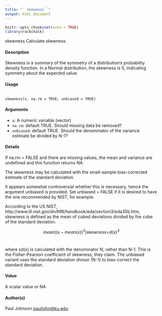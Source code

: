 ```yaml
---
title: "``skewness``"
output: html_document
---
```

  
```r
knitr::opts_chunk$set(echo = TRUE)
library(rockchalk)
```
skewness Calculate skewness

#### Description

Skewness is a summary of the symmetry of a distribution's probability density function. In a Normal distribution, the skewness is 0, indicating symmetry about the expected value.

#### Usage

<pre><code>
skewness(x, na.rm = TRUE, unbiased = TRUE)
</code></pre>

#### Arguments

* ``x``:   A numeric variable (vector)
* ``na.rm``: default TRUE. Should missing data be removed?
* ``unbiased``: default TRUE. Should the denominator of the variance estimate be divided by N-1?

#### Details

If na.rm = FALSE and there are missing values, the mean and variance are undefined and this function returns NA.

The skewness may be calculated with the small-sample bias-corrected estimate of the standard deviation.

It appears somewhat controversial whether this is necessary, hence the argument unbiased is provided. Set unbiased = FALSE if it is desired to have the one recommended by NIST, for example.

According to the US NIST, http://www.itl.nist.gov/div898/handbook/eda/section3/eda35b.htm, skewness is defined as the mean of cubed deviations divided by the cube of the standard deviation.

$$mean((x - mean(x))^3) skewness = ___________________ sd(x)^3$$
where sd(x) is calculated with the denominator N, rather than N-1. This is the Fisher-Pearson coefficient of skewness, they claim. The unbiased variant uses the standard deviation divisor (N-1) to bias-correct the standard deviation.

#### Value
A scalar value or NA

#### Author(s)
Paul Johnson <pauljohn@ku.edu>
